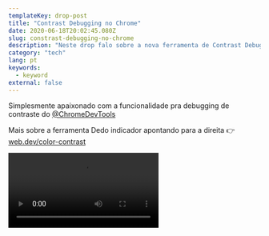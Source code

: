```yaml
---
templateKey: drop-post
title: "Contrast Debugging no Chrome"
date: 2020-06-18T20:02:45.080Z
slug: constrast-debugging-no-chrome
description: "Neste drop falo sobre a nova ferramenta de Contrast Debugging no Chrome."
category: "tech"
lang: pt
keywords:
  - keyword
external: false
---
```



<Drop>

Simplesmente apaixonado com a funcionalidade pra debugging de contraste do [@ChromeDevTools](https://twitter.com/ChromeDevTools)

Mais sobre a ferramenta Dedo indicador apontando para a direita 👉 [web.dev/color-contrast](https://web.dev/color-contrast)

<Video src="https://video.twimg.com/tweet_video/EazqJzbWAAAaWxy.mp4" />

</Drop>
